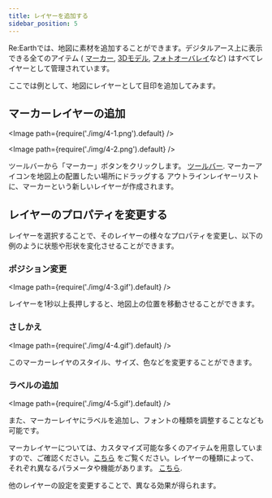 ```yaml
---
title: レイヤーを追加する
sidebar_position: 5
---
```


Re:Earthでは、地図に素材を追加することができます。デジタルアース上に表示できる全てのアイテム ( [マーカー](/user-manual/property/overview#marker-properties-1), [3Dモデル](/user-manual/three-d-data/3d-model), [フォトオーバレイ](/user-manual/property/overview#photo-overlay-properties)など) はすべてレイヤーとして管理されています。

ここでは例として、地図にレイヤーとして目印を追加してみます。

## マーカーレイヤーの追加

<Image path={require('./img/4-1.png').default} />

<Image path={require('./img/4-2.png').default} />

<Order>
  <ListByNumber>
    ツールバーから「マーカー」ボタンをクリックします。 <a target="_self" href="/user-manual/getting-started/understanding-reearth-ui/editor#tool-bar">ツールバー</a>.
  </ListByNumber>
  <ListByNumber>
    マーカーアイコンを地図上の配置したい場所にドラッグする
  </ListByNumber>
  <ListByNumber>
    <a target="_self" herf="/user-manual/getting-started/understanding-reearth-ui/editor#outline">アウトライン</a>レイヤーリストに、マーカーという新しいレイヤーが作成されます。
  </ListByNumber>
</Order>

## レイヤーのプロパティを変更する

レイヤーを選択することで、そのレイヤーの様々なプロパティを変更し、以下の例のように状態や形状を変化させることができます。

### ポジション変更

<Image path={require('./img/4-3.gif').default} />

レイヤーを1秒以上長押しすると、地図上の位置を移動させることができます。

### さしかえ

<Image path={require('./img/4-4.gif').default} />

このマーカーレイヤのスタイル、サイズ、色などを変更することができます。

### ラベルの追加

<Image path={require('./img/4-5.gif').default} />

また、マーカーレイヤにラベルを追加し、フォントの種類を調整することなども可能です。

マーカレイヤーについては、カスタマイズ可能な多くのアイテムを用意していますので、ご確認ください。[こちら](/user-manual/property/overview#marker-properties) をご覧ください。レイヤーの種類によって、それぞれ異なるパラメータや機能があります。 [こちら](/user-manual/property/overview).

他のレイヤーの設定を変更することで、異なる効果が得られます。







